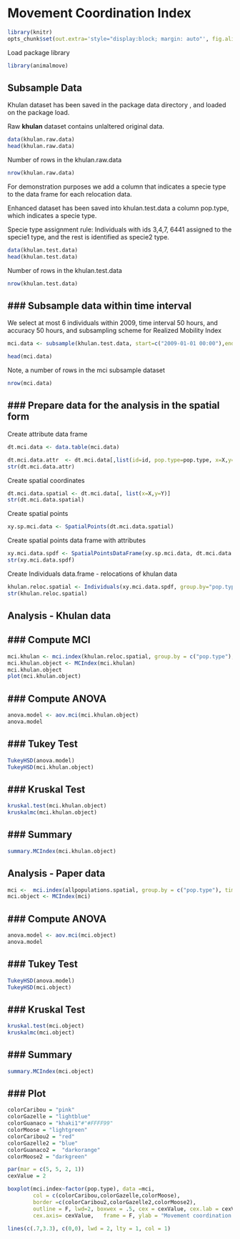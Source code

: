 <!--
%\VignetteEngine{knitr::docco_classic}
%\VignetteIndexEntry{An Introduction to the animalmove package}
-->

Movement Coordination Index
=======================================


```r
library(knitr)
opts_chunk$set(out.extra='style="display:block; margin: auto"', fig.align="center")
```

Load package library
```r
library(animalmove)
```

Subsample Data
------------

Khulan dataset has been saved in the package data directory , and loaded on the package load.

Raw **khulan** dataset contains unlaltered original data.

```r
data(khulan.raw.data)
head(khulan.raw.data)
```

Number of rows in the khulan.raw.data
```r
nrow(khulan.raw.data)
```


For demonstration purposes we add a column that indicates a specie type to the data frame for each relocation data.

Enhanced dataset has been saved into khulan.test.data a column pop.type, which indicates a specie type.

Specie type assignment rule:  Individuals with ids 3,4,7, 6441 assigned to the specie1 type, and the rest is identified as specie2 type.

```r
data(khulan.test.data)
head(khulan.test.data)
```

Number of rows in the khulan.test.data

```r
nrow(khulan.test.data)
```

### Subsample data within time interval
--------------------------------------

We select at most 6 individuals within 2009, time interval 50 hours, and accuracy 50 hours, and subsampling scheme for Realized Mobility Index
```r
mci.data <- subsample(khulan.test.data, start=c("2009-01-01 00:00"),end="2009-12-31 00:00",interval=c("50 hours"),accuracy=c("3 mins"),minIndiv=3,maxIndiv=6,mustIndiv=NULL,index.type="mci")

head(mci.data)
```

Note, a number of rows in the mci subsample dataset

```r
nrow(mci.data)

```

### Prepare data for the analysis in the spatial form
----------------------------

Create attribute data frame

```r
dt.mci.data <- data.table(mci.data)

dt.mci.data.attr  <- dt.mci.data[,list(id=id, pop.type=pop.type, x=X,y=Y, time=time, time.lag=time.lag, age=age, elevation= elevation, behaviour = behaviour)]
str(dt.mci.data.attr)
```

Create spatial coordinates
```r
dt.mci.data.spatial <- dt.mci.data[, list(x=X,y=Y)]
str(dt.mci.data.spatial)
```

Create spatial points
```r
xy.sp.mci.data <- SpatialPoints(dt.mci.data.spatial)
```

Create spatial points data frame with attributes
```r
xy.mci.data.spdf <- SpatialPointsDataFrame(xy.sp.mci.data, dt.mci.data.attr)
str(xy.mci.data.spdf)
```

Create Individuals data.frame - relocations of khulan data
```r
khulan.reloc.spatial <- Individuals(xy.mci.data.spdf, group.by="pop.type")
str(khulan.reloc.spatial)
```

Analysis - Khulan data
----------------------------

### Compute MCI 
-----------------------------

```r
mci.khulan <- mci.index(khulan.reloc.spatial, group.by = c("pop.type"), time.lag = c("time.lag"))
mci.khulan.object <- MCIndex(mci.khulan)
mci.khulan.object
plot(mci.khulan.object)
```


### Compute ANOVA
-----------------------------
```r
anova.model <- aov.mci(mci.khulan.object)
anova.model
```
### Tukey Test
-----------------------------
```r
TukeyHSD(anova.model)
TukeyHSD(mci.khulan.object)
```

### Kruskal Test
-----------------------------
```r
kruskal.test(mci.khulan.object)
kruskalmc(mci.khulan.object)
```
### Summary
-----------------------------
```r
summary.MCIndex(mci.khulan.object)
```

Analysis - Paper data
----------------------------
```r
mci <-  mci.index(allpopulations.spatial, group.by = c("pop.type"), time.lag = c("time.lag"))
mci.object <- MCIndex(mci)
```

### Compute ANOVA
-----------------------------
```r
anova.model <- aov.mci(mci.object)
anova.model
```
### Tukey Test
-----------------------------
```r
TukeyHSD(anova.model)
TukeyHSD(mci.object)
```

### Kruskal Test
-----------------------------
```r
kruskal.test(mci.object)
kruskalmc(mci.object)
```
### Summary
-----------------------------
```r
summary.MCIndex(mci.object)
```

### Plot
-----------------------------
```r
colorCaribou = "pink" 
colorGazelle = "lightblue"
colorGuanaco = "khaki1"#"#FFFF99"
colorMoose = "lightgreen"
colorCaribou2 = "red" 
colorGazelle2 = "blue"
colorGuanaco2 =  "darkorange"
colorMoose2 = "darkgreen"

par(mar = c(5, 5, 2, 1))
cexValue = 2

boxplot(mci.index~factor(pop.type), data =mci, 
        col = c(colorCaribou,colorGazelle,colorMoose), 
        border =c(colorCaribou2,colorGazelle2,colorMoose2),
        outline = F, lwd=2, boxwex = .5, cex = cexValue, cex.lab = cexValue,
        cex.axis= cexValue,   frame = F, ylab = "Movement coordination index", xlab = NULL)

lines(c(.7,3.3), c(0,0), lwd = 2, lty = 1, col = 1) 
```
